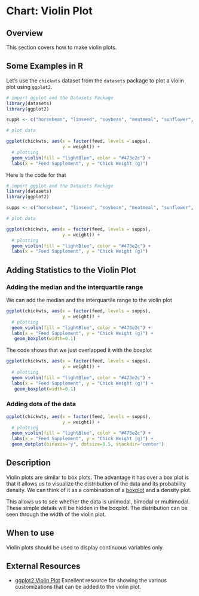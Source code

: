 # Chart: Violin Plot {#violin}

## Overview

This section covers how to make violin plots.

## Some Examples in R

Let’s use the `chickwts` dataset from the `datasets` package to plot a violin plot using `ggplot2`. 

```r
# import ggplot and the Datasets Package
library(datasets)
library(ggplot2)

supps <- c("horsebean", "linseed", "soybean", "meatmeal", "sunflower", "casein")

# plot data

ggplot(chickwts, aes(x = factor(feed, levels = supps), 
                     y = weight)) + 
  # plotting
  geom_violin(fill = "lightBlue", color = "#473e2c") + 
  labs(x = "Feed Supplement", y = "Chick Weight (g)")

```



Here is the code for that 

```r
# import ggplot and the Datasets Package
library(datasets)
library(ggplot2)

supps <- c("horsebean", "linseed", "soybean", "meatmeal", "sunflower", "casein")

# plot data

ggplot(chickwts, aes(x = factor(feed, levels = supps), 
                     y = weight)) + 
  # plotting
  geom_violin(fill = "lightBlue", color = "#473e2c") + 
  labs(x = "Feed Supplement", y = "Chick Weight (g)")

```

## Adding Statistics to the Violin Plot 

### Adding the median and the interquartile range
We can add the median and the interquartile range to the violin plot 

```r
ggplot(chickwts, aes(x = factor(feed, levels = supps), 
                     y = weight)) + 
  # plotting
  geom_violin(fill = "lightBlue", color = "#473e2c") + 
  labs(x = "Feed Supplement", y = "Chick Weight (g)") + 
   geom_boxplot(width=0.1)
```

The code shows that we just overlapped it with the boxplot 

```r
ggplot(chickwts, aes(x = factor(feed, levels = supps), 
                     y = weight)) + 
  # plotting
  geom_violin(fill = "lightBlue", color = "#473e2c") + 
  labs(x = "Feed Supplement", y = "Chick Weight (g)") + 
   geom_boxplot(width=0.1)
```

### Adding dots of the data

```r
ggplot(chickwts, aes(x = factor(feed, levels = supps), 
                     y = weight)) + 
  # plotting
  geom_violin(fill = "lightBlue", color = "#473e2c") + 
  labs(x = "Feed Supplement", y = "Chick Weight (g)") + 
  geom_dotplot(binaxis='y', dotsize=0.5, stackdir='center')
```


## Description 

Violin plots are similar to box plots. The advantage it has over a box plot is that it allows us to visualize the distribution of the data and its probability density. We can think of it as a combination of a [boxplot](box.html) and a density plot. 

This allows us to see whether the data is unimodal, bimodal or multimodal. These simple details will be hidden in the boxplot. The distribution can be seen through the width of the violin plot. 

## When to use 
Violin plots should be used to display continuous variables only. 

## External Resources 
- [ggplot2 Violin Plot](http://www.sthda.com/english/wiki/ggplot2-violin-plot-quick-start-guide-r-software-and-data-visualization) Excellent resource for showing the various customizations that can be added to the violin plot. 






